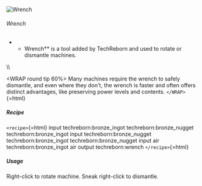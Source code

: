 ![Wrench](/mods/techreborn/wrench.png)

###### Wrench

-   -   Wrench** is a tool added by TechReborn and used to rotate or
        dismantle machines.

\\\\

\<WRAP round tip 60%\> Many machines require the wrench to safely
dismantle, and even where they don\'t, the wrench is faster and often
offers distinct advantages, like preserving power levels and contents.
`</WRAP>`{=html}

##### Recipe

`<recipe>`{=html} input techreborn:bronze_ingot techreborn:bronze_nugget
techreborn:bronze_ingot input techreborn:bronze_nugget
techreborn:bronze_ingot techreborn:bronze_nugget input air
techreborn:bronze_ingot air output techreborn:wrench `</recipe>`{=html}

##### Usage

Right-click to rotate machine. Sneak right-click to dismantle.
